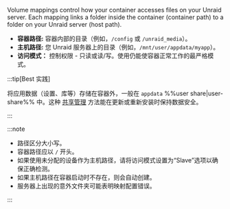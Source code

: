 Volume mappings control how your container accesses files on your Unraid server. Each mapping links a folder inside the container (container path) to a folder on your Unraid server (host path).

- **容器路径:** 容器内部的目录（例如，`/config` 或 `/unraid_media`）。
- **主机路径:** 您 Unraid 服务器上的目录（例如，`/mnt/user/appdata/myapp`）。
- **访问模式：** 控制权限 - 只读或读/写。使用仍能使容器正常工作的最严格模式。

:::tip[Best 实践]

将应用数据（设置、库等）存储在容器外，一般在 `appdata` %%user share|user-share%% 中。这种 [共享管理](../../../manage-storage/shares.mdx) 方法能在更新或重新安装时保持数据安全。

:::

:::note

- 路径区分大小写。
- 容器路径应以 `/` 开头。
- 如果使用未分配的设备作为主机路径，请将访问模式设置为“Slave”选项以确保正确检测。
- 如果主机路径在容器启动时不存在，则会自动创建。
- 服务器上出现的意外文件夹可能表明映射配置错误。

:::
